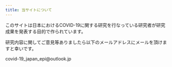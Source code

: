 ```yaml
---
title: 当サイトについて
---
```


このサイトは日本におけるCOVID-19に関する研究を行なっている研究者が研究成果を発表する目的で作られています。

研究内容に関してご意見等ありましたら以下のメールアドレスにメールを頂けますと幸いです。

covid-19_japan_epi@outlook.jp
